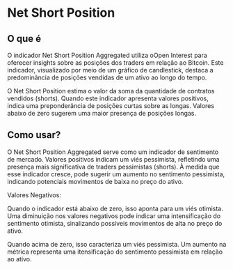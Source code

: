 # Net Short Position 

## O que é

O indicador Net Short Position Aggregated utiliza oOpen Interest para oferecer insights sobre as posições dos traders em relação ao Bitcoin. Este indicador, visualizado por meio de um gráfico de candlestick, destaca a predominância de posições vendidas de  um ativo ao longo do tempo.


O Net Short Position estima o valor da soma da quantidade de contratos vendidos (shorts). Quando este indicador apresenta valores positivos, indica uma preponderância de posições curtas sobre as longas. Valores abaixo de zero sugerem uma maior presença de posições longas.

## Como usar?

O Net Short Position Aggregated serve como um indicador de sentimento de mercado. Valores positivos indicam um viés pessimista, refletindo uma presença mais significativa de traders pessimistas (shorts). À medida que esse indicador cresce, pode sugerir um aumento no sentimento pessimista, indicando potenciais movimentos de baixa no preço do ativo.

Valores Negativos:

Quando o indicador está abaixo de zero, isso aponta para um viés otimista. Uma diminuição nos valores negativos pode indicar uma intensificação do sentimento otimista, sinalizando possíveis movimentos de alta no preço do ativo.

Quando acima de zero, isso caracteriza um viés pessimista. Um aumento na métrica representa uma itensificação do sentimento pessimista em relação ao ativo.
